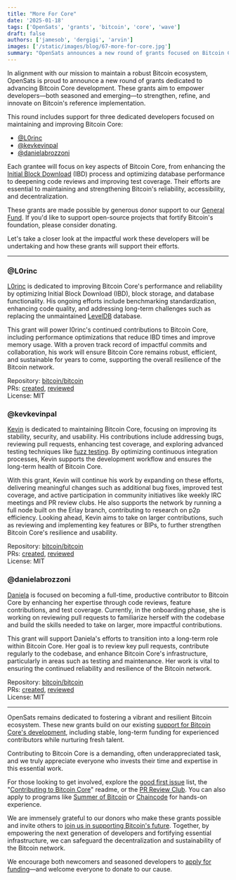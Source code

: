 ```yaml
---
title: "More For Core"
date: '2025-01-18'
tags: ['OpenSats', 'grants', 'bitcoin', 'core', 'wave']
draft: false
authors: ['jamesob', 'dergigi', 'arvin']
images: ['/static/images/blog/67-more-for-core.jpg']
summary: "OpenSats announces a new round of grants focused on Bitcoin Core development."
---
```


In alignment with our mission to maintain a robust Bitcoin ecosystem, OpenSats
is proud to announce a new round of grants dedicated to advancing Bitcoin Core
development. These grants aim to empower developers—both seasoned and
emerging—to strengthen, refine, and innovate on Bitcoin's reference
implementation.

This round includes support for three dedicated developers focused on
maintaining and improving Bitcoin Core:

- [@L0rinc](#l0rinc)
- [@kevkevinpal](#kevkevinpal)
- [@danielabrozzoni](#danielabrozzoni)

Each grantee will focus on key aspects of Bitcoin Core, from enhancing the
[Initial Block
Download](https://bitcoin.org/en/full-node#initial-block-downloadibd) (IBD)
process and optimizing database performance to deepening code reviews and
improving test coverage. Their efforts are essential to maintaining and
strengthening Bitcoin's reliability, accessibility, and decentralization.

These grants are made possible by generous donor support to our [General
Fund](/funds/general). If you'd like to support open-source projects that
fortify Bitcoin's foundation, please consider donating.

<center>
    <DonateToGeneralFundButton/>
</center>

Let's take a closer look at the impactful work these developers will be
undertaking and how these grants will support their efforts.

---

### @L0rinc

[L0rinc](https://github.com/l0rinc) is dedicated to improving Bitcoin Core's
performance and reliability by optimizing Initial Block Download (IBD), block
storage, and database functionality. His ongoing efforts include benchmarking
standardization, enhancing code quality, and addressing long-term challenges
such as replacing the unmaintained
[LevelDB](https://github.com/bitcoin/bitcoin/blob/master/src/leveldb/README.md)
database.

This grant will power I0rinc's continued contributions to Bitcoin Core,
including performance optimizations that reduce IBD times and improve memory
usage. With a proven track record of impactful commits and collaboration, his
work will ensure Bitcoin Core remains robust, efficient, and sustainable for
years to come, supporting the overall resilience of the Bitcoin network.

Repository: [bitcoin/bitcoin](https://github.com/bitcoin/bitcoin)  
PRs:
[created](https://github.com/bitcoin/bitcoin/pulls?q=is%3Apr+author%3Al0rinc+repo%3Abitcoin%2Fbitcoin),
[reviewed](https://github.com/bitcoin/bitcoin/pulls?q=is%3Apr+reviewed-by%3Al0rinc+repo%3Abitcoin%2Fbitcoin)  
License: MIT

### @kevkevinpal

[Kevin](https://github.com/kevkevinpal) is dedicated to maintaining Bitcoin
Core, focusing on improving its stability, security, and usability. His
contributions include addressing bugs, reviewing pull requests, enhancing test
coverage, and exploring advanced testing techniques like [fuzz
testing](https://github.com/bitcoin/bitcoin/blob/master/doc/fuzzing.md). By
optimizing continuous integration processes, Kevin supports the development
workflow and ensures the long-term health of Bitcoin Core.

With this grant, Kevin will continue his work by expanding on these efforts,
delivering meaningful changes such as additional bug fixes, improved test
coverage, and active participation in community initiatives like weekly IRC
meetings and PR review clubs. He also supports the network by running a full
node built on the Erlay branch, contributing to research on p2p efficiency.
Looking ahead, Kevin aims to take on larger contributions, such as reviewing and
implementing key features or BIPs, to further strengthen Bitcoin Core's
resilience and usability.

Repository: [bitcoin/bitcoin](https://github.com/bitcoin/bitcoin)  
PRs:
[created](https://github.com/bitcoin/bitcoin/pulls?q=is%3Apr+author%3Akevkevinpal+repo%3Abitcoin%2Fbitcoin),
[reviewed](https://github.com/bitcoin/bitcoin/pulls?q=is%3Apr+reviewed-by%3Akevkevinpal+repo%3Abitcoin%2Fbitcoin)  
License: MIT

### @danielabrozzoni

[Daniela](http://github.com/danielabrozzoni) is focused on becoming a full-time,
productive contributor to Bitcoin Core by enhancing her expertise through code
reviews, feature contributions, and test coverage. Currently, in the onboarding
phase, she is working on reviewing pull requests to familiarize herself with the
codebase and build the skills needed to take on larger, more impactful
contributions.

This grant will support Daniela's efforts to transition into a long-term role
within Bitcoin Core. Her goal is to review key pull requests, contribute
regularly to the codebase, and enhance Bitcoin Core's infrastructure,
particularly in areas such as testing and maintenance. Her work is vital to
ensuring the continued reliability and resilience of the Bitcoin network.

Repository: [bitcoin/bitcoin](https://github.com/bitcoin/bitcoin)  
PRs:
[created](https://github.com/bitcoin/bitcoin/pulls?q=is%3Apr+author%3Adanielabrozzoni+repo%3Abitcoin%2Fbitcoin),
[reviewed](https://github.com/bitcoin/bitcoin/pulls?q=is%3Apr+reviewed-by%3Adanielabrozzoni+repo%3Abitcoin%2Fbitcoin)  
License: MIT

---

OpenSats remains dedicated to fostering a vibrant and resilient Bitcoin
ecosystem. These new grants build on our existing [support for Bitcoin Core's
development](/tags/core), including stable, long-term funding for experienced
contributors while nurturing fresh talent.

Contributing to Bitcoin Core is a demanding, often underappreciated task, and we
truly appreciate everyone who invests their time and expertise in this essential
work.

For those looking to get involved, explore the [good first
issue](https://github.com/bitcoin/bitcoin/issues?q=sort%3Aupdated-desc+is%3Aopen+is%3Aissue+label%3A%22good+first+issue%22)
list, the "[Contributing to Bitcoin
Core](https://github.com/bitcoin/bitcoin/blob/master/CONTRIBUTING.md)" readme,
or the [PR Review Club](https://bitcoincore.reviews/). You can also apply to
programs like [Summer of Bitcoin](/projects/summerofbitcoin) or
[Chaincode](https://learning.chaincode.com/) for hands-on experience.

We are immensely grateful to our donors who make these grants possible and
invite others to [join us in supporting Bitcoin's future](/donate). Together, by
empowering the next generation of developers and fortifying essential
infrastructure, we can safeguard the decentralization and sustainability of the
Bitcoin network.

We encourage both newcomers and seasoned developers to [apply for
funding](/apply)—and welcome everyone to donate to our cause.

<center>
    <DonateToGeneralFundButton/>
</center>
